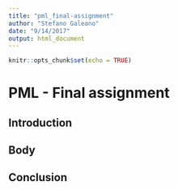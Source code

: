 ```yaml
---
title: "pml_final-assignment"
author: "Stefano Galeano"
date: "9/14/2017"
output: html_document
---
```



```r
knitr::opts_chunk$set(echo = TRUE)
```
# PML - Final assignment

## Introduction

## Body

## Conclusion
